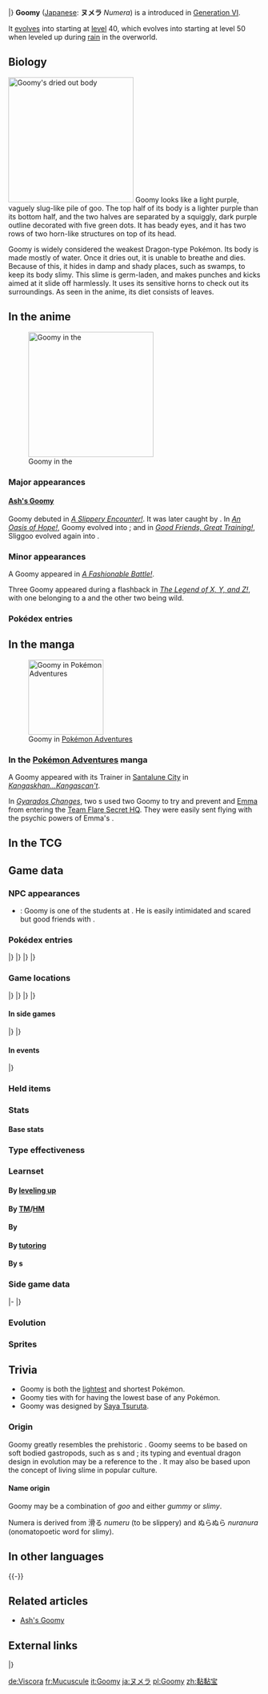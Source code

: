 {{PokémonPrevNext/Head|type=Dragon}}
{{PokémonPrevNext/Pokémon|type=Dragon|prevnum=703|prev=Carbink|nextnum=705|next=Sliggoo|roundleft=tl|roundright=tr}}
{{PokémonPrevNext/Disambig|species=Goomy}}
|}
{{Pokémon Infobox
|name=Goomy
|jname=ヌメラ
|tmname=Numera
|category=Soft Tissue
|typebox=1
|type1=Dragon
|abilityn=d
|ability1=Sap Sipper
|ability2=Hydration
|abilityd=Gooey
|ndex=704
|karea=Mountain
|kdex=019
|adex=178
|height-ftin=1'00"
|height-m=0.3
|weight-lbs=6.2
|weight-kg=2.8
|egggroupn=1
|egggroup1=Dragon
|gendercode=127
|eggcycles=40
|evtotal=1
|evsd=1
|expyield=60
|lv100exp=1,250,000
|color=Purple
|catchrate=45
|body=02
|pokefordex=goomy
|generation=6
|friendship=35
}}
'''Goomy''' ([[List of Japanese Pokémon names|Japanese]]: '''ヌメラ''' ''Numera'') is a {{type|Dragon}} {{OBP|Pokémon|species}} introduced in [[Generation VI]].

It [[evolution|evolves]] into {{p|Sliggoo}} starting at [[level]] 40, which evolves into {{p|Goodra}} starting at level 50 when leveled up during [[rain]] in the overworld.

==Biology==
[[File:Ash Goomy melted.png|thumb|250px|left|Goomy's dried out body]]
Goomy looks like a light purple, vaguely slug-like pile of goo. The top half of its body is a lighter purple than its bottom half, and the two halves are separated by a squiggly, dark purple outline decorated with five green dots. It has beady eyes, and it has two rows of two horn-like structures on top of its head.

Goomy is widely considered the weakest Dragon-type Pokémon. Its body is made mostly of water. Once it dries out, it is unable to breathe and dies. Because of this, it hides in damp and shady places, such as swamps, to keep its body slimy. This slime is germ-laden, and makes punches and kicks aimed at it slide off harmlessly. It uses its sensitive horns to check out its surroundings. As seen in the anime, its diet consists of leaves.

==In the anime==
[[File:Ash Goomy.png|left|thumb|250px|Goomy in the {{pkmn|anime}}]]
===Major appearances===
====[[Ash's Goomy]]====
Goomy debuted in ''[[XY055|A Slippery Encounter!]]''. It was later caught by {{Ash}}. In ''[[XY061|An Oasis of Hope!]]'', Goomy evolved into {{p|Sliggoo}}; and in ''[[XY065|Good Friends, Great Training!]]'', Sliggoo evolved again into {{p|Goodra}}.

===Minor appearances===
A Goomy appeared in ''[[XY073|A Fashionable Battle!]]''.

Three Goomy appeared during a flashback in ''[[SS036|The Legend of X, Y, and Z!]]'', with one belonging to a {{pkmn|Trainer}} and the other two being wild.

===Pokédex entries===
{{Animedexheader|Kalos}}
{{Animedexbody|XY055|Goomy|Ash's Pokédex|Goomy, the Soft Tissue Pokémon, and the weakest of all Dragon-types. In order to keep its body moist, Goomy lives in places where it's dark and damp.}}
{{Animedexfooter/Pokémon|''XY''|Kalos}}

==In the manga==
[[File:Team Flare Goomy Adventures.png|thumb|150px|Goomy in [[Pokémon Adventures]]]]
===In the [[Pokémon Adventures]] manga===
A Goomy appeared with its Trainer in [[Santalune City]] in ''[[PAXY05|Kangaskhan...Kangascan't]]''.

In ''[[PAXY23|Gyarados Changes]]'', two {{tc|Team Flare Grunt}}s used two Goomy to try and prevent {{adv|X}} and [[Emma]] from entering the [[Team Flare Secret HQ]]. They were easily sent flying with the psychic powers of Emma's {{p|Espurr|Mimi}}.

==In the TCG==
{{main|Goomy (TCG)}}

==Game data==
===NPC appearances===
* {{g|Super Mystery Dungeon}}: Goomy is one of the students at {{DL|Serene Village|School|Serene Village School}}. He is easily intimidated and scared but good friends with {{p|Deerling}}.

===Pokédex entries===
{{Dex/Header|type=dragon}}
{{Dex/NA|gen=VI}}
{{Dex/Gen|gen=VI}}
{{Dex/Entry1|v=X|t=FFF|entry=The weakest Dragon-type Pokémon, it lives in damp, shady places, so its body doesn't dry out.}}
{{Dex/Entry1|v=Y|entry=It's covered in a slimy membrane that makes any punches or kicks slide off it harmlessly.}}
{{Dex/Entry1|v=Omega Ruby|t=FFF|entry=The weakest Dragon-type Pokémon, it lives in damp, shady places, so its body doesn't dry out.}}
{{Dex/Entry1|v=Alpha Sapphire|t=FFF|entry=It's covered in a slimy membrane that makes any punches or kicks slide off it harmlessly.}}
|}
|}
{{Dex/Gen|gen=VII}}
{{Dex/Entry1|v=Sun|entry=The weakest of all Dragon-type Pokémon, it's unable to breathe if its skin dries out, so it sticks to shady places.}}
{{Dex/Entry1|v=Moon|entry=Its source of protection is its slimy, germ-laden mucous membrane. Anyone who touches it needs some thorough hand-washing.}}
{{Dex/Entry1|v=Ultra Sun|entry=It uses its horns to check out its surroundings. They're very sensitive, so if you grab them, it will feel a strong shock and be unable to move.}}
{{Dex/Entry1|v=Ultra Moon|entry=Its body is mostly water. If it dries out, it will die, so it's always sitting with perfect stillness in the shade.}}
|}
|}
{{Dex/Footer}}

===Game locations===
{{Availability/Header|type=dragon}}
{{Availability/NA|gen=VI}}
{{Availability/Gen|gen=VI}}
{{Availability/Entry2|v=X|v2=Y|t=FFF|area={{rt|14|Kalos}}}}
{{Availability/Entry2/None|v=Omega Ruby|v2=Alpha Sapphire}}
|}
|}
{{Availability/Gen|gen=VII}}
{{Availability/Entry2|v=Sun|v2=Moon|area={{rt|17|Alola}}, [[Lush Jungle]] ([[SOS Battle]] in {{weather|rain}})}}
{{Availability/Entry2|v=Ultra Sun|v2=Ultra Moon|area={{rt|17|Alola}}, [[Lush Jungle]] ([[SOS Battle]] in {{weather|rain}})}}
|}
|}
{{Availability/Footer}}

====In side games====
{{Availability/Header|type=Dragon}}
{{Availability/NA|gen=VI}}
{{Availability/Gen|gen=VI}}
{{Availability/Entry1|1|v=Battle Trozei|color={{defense color}}|area=[[Sky-High Ruins#Stage 4|Sky-High Ruins: Stage 4]]}}
{{Availability/Entry1|1|v=Shuffle|color={{beauty color}}|area=[[Albens Town|Albens Town: Stage 213]]}}
{{Availability/Entry1|1|v=Rumble World|color={{fire color}}|area=[[Dark Land#Forgotten Forest|Dark Land: Forgotten Forest]] <small>(All Areas)</small>}}
{{Availability/Entry1|1|v=Picross|color={{skill color light}}|area=[[Pokémon Picross Stages#Area 04|Area 04: Stage 03]]}}
|}
|}
{{Availability/Footer}}

====In events====
{{eventAvail/h|Region|type=Dragon}}
{{eventAvail|{{gameabbrev7|SM}}|Easter Goomy Egg|All|Japan|1|March 18 to April 9, 2017|link=List of local event Pokémon distributions in Generation VII#Goomy 2}}
{{eventAvail|{{gameabbrev7|SM}}|Korean Goomy Egg|All|South Korea|1|April 29 to May 7, 2017|link=List of local event Pokémon distributions in Generation VII#Goomy}}
|}

===Held items===
{{HeldItems|type=Dragon
|sm1=Shed Shell|sm1type=None|sm1rar=5
|usum1=Shed Shell|usum1type=None|usum1rar=5
}}

===Stats===
====Base stats====
{{Base Stats
|type=Dragon
|HP=45
|Attack=50
|Defense=35
|SpAtk=55
|SpDef=75
|Speed=40}}

===Type effectiveness===
{{TypeEffectiveness
|type1=Dragon
|Normal=  100
|Flying=  100
|Fighting=100
|Ground=  100
|Rock=    100
|Bug=     100
|Poison=  100
|Ghost=   100
|Steel=   100
|Fire=     50
|Water=    50
|Grass=    50
|Electric= 50
|Psychic= 100
|Ice=     200
|Dragon=  200
|Dark=    100
|Fairy=   200
|notes=yes
|sapsipper=maybe}}

===Learnset===
====By [[Level|leveling up]]====
{{learnlist/levelh/7|Goomy|Dragon|Dragon|6}}
{{learnlist/level7|1|Tackle|Normal|Physical|40|100|35}}
{{learnlist/level7|1|Bubble|Water|Special|40|100|30}}
{{learnlist/level7|5|Absorb|Grass|Special|20|100|25}}
{{learnlist/level7|9|Protect|Normal|Status|—|—|10}}
{{learnlist/level7|13|Bide|Normal|Physical|—|—|10}}
{{learnlist/level7|18|Dragon Breath|Dragon|Special|60|100|20||'''}}
{{learnlist/level7|25|Rain Dance|Water|Status|—|—|5}}
{{learnlist/level7|28|Flail|Normal|Physical|—|100|15}}
{{learnlist/level7|32|Body Slam|Normal|Physical|85|100|15}}
{{learnlist/level7|38|Muddy Water|Water|Special|90|85|10}}
{{learnlist/level7|42|Dragon Pulse|Dragon|Special|85|100|10||'''}}
{{learnlist/levelf/7|Goomy|Dragon|Dragon|6}}

====By [[TM]]/[[HM]]====
{{learnlist/tmh/7|Goomy|Dragon|Dragon|6}}
{{learnlist/tm7|TM06|Toxic|Poison|Status|—|90|10}}
{{learnlist/tm7|TM10|Hidden Power|Normal|Special|60|100|15}}
{{learnlist/tm7|TM11|Sunny Day|Fire|Status|—|—|5}}
{{learnlist/tm7|TM17|Protect|Normal|Status|—|—|10}}
{{learnlist/tm7|TM18|Rain Dance|Water|Status|—|—|5}}
{{learnlist/tm7|TM21|Frustration|Normal|Physical|—|100|20}}
{{learnlist/tm7|TM24|Thunderbolt|Electric|Special|90|100|15}}
{{learnlist/tm7|TM27|Return|Normal|Physical|—|100|20}}
{{learnlist/tm7|TM32|Double Team|Normal|Status|—|—|15}}
{{learnlist/tm7|TM34|Sludge Wave|Poison|Special|95|100|10}}
{{learnlist/tm7|TM36|Sludge Bomb|Poison|Special|90|100|10}}
{{learnlist/tm7|TM42|Facade|Normal|Physical|70|100|20}}
{{learnlist/tm7|TM44|Rest|Psychic|Status|—|—|10}}
{{learnlist/tm7|TM45|Attract|Normal|Status|—|100|15}}
{{learnlist/tm7|TM48|Round|Normal|Special|60|100|15}}
{{learnlist/tm7|TM80|Rock Slide|Rock|Physical|75|90|10}}
{{learnlist/tm7|TM83|Infestation|Bug|Special|20|100|20}}
{{learnlist/tm7|TM87|Swagger|Normal|Status|—|85|15}}
{{learnlist/tm7|TM88|Sleep Talk|Normal|Status|—|—|10}}
{{learnlist/tm7|TM90|Substitute|Normal|Status|—|—|10}}
{{learnlist/tm7|TM100|Confide|Normal|Status|—|—|20}}
{{learnlist/tmf/7|Goomy|Dragon|Dragon|6}}

====By {{pkmn|breeding}}====
{{learnlist/breedh/7|Goomy|Dragon|Dragon|6}}
{{learnlist/breed7|{{MSP|690|Skrelp}}|Acid Armor|Poison|Status|—|—|20|*}}
{{learnlist/breed7|{{MSP|559|Scraggy}}|Counter|Fighting|Physical|—|100|20|*}}
{{learnlist/breed7|{{MSP|696|Tyrunt}}|Curse|Ghost|Status|—|—|10|*}}
{{learnlist/breed7|{{MSP|776|Turtonator}}|Endure|Normal|Status|—|—|10}}
{{learnlist/breed7|{{MSP|443|Gible}}{{MSP|610|Axew}}{{MSP|621|Druddigon}}|Iron Tail|Steel|Physical|100|75|15|*}}
{{learnlist/breed7|{{MSP|336|Seviper}}{{MSP|690|Skrelp}}{{MSP|691|Dragalge}}|Poison Tail|Poison|Physical|50|100|25}}
{{learnlist/breedf/7|Goomy|Dragon|Dragon|6}}

====By [[Move Tutor|tutoring]]====
{{learnlist/tutorh/7|Goomy|Dragon|Dragon|6}}
{{learnlist/tutor7|Draco Meteor|Dragon|Special|130|90|5||'''|yes|yes}}
{{learnlist/tutor7|Dragon Pulse|Dragon|Special|85|100|10||'''|no|yes}}
{{learnlist/tutor7|Iron Tail|Steel|Physical|100|75|15|||no|yes}}
{{learnlist/tutor7|Outrage|Dragon|Physical|120|100|10||'''|no|yes}}
{{learnlist/tutor7|Shock Wave|Electric|Special|60|—|20|||no|yes}}
{{learnlist/tutor7|Snore|Normal|Special|50|100|15|||no|yes}}
{{learnlist/tutor7|Water Pulse|Water|Special|60|100|20|||no|yes}}
{{learnlist/tutorf/7|Goomy|Dragon|Dragon|6}}

====By {{pkmn2|event}}s====
{{learnlist/eventh/7|Goomy|Dragon|Dragon|6}}
{{learnlist/event7|[[List of local event Pokémon distributions in Generation VII#Easter Eggs|Easter Egg Goomy]]<br>[[List of local event Pokémon distributions in Generation VII#Korean Pokémon Eggs|Korean Egg Goomy]]|Counter|Fighting|Physical|—|100|20}}
{{learnlist/eventf/7|Goomy|Dragon|Dragon|6}}

===Side game data===
{{Spindata/Head|type=Dragon}}
{{Template:Spindata/Battle Trozei|col=6|type=Dragon|ndex=704
|power=1
}}
|-
{{Spindata/Shuffle|col=6|type=Dragon|ndex=704|num=288
|min=50
|max=100
|raisemaxlevel=5
|skill=Mega Boost
|skilldesc=Fills the Mega Gauge of a Pokémon of the same type.
|swapper=Flash Mob
}}
|}

===Evolution===
{{Evobox-3
|type1=dragon
|pictype=art
|no1=704
|name1=Goomy
|type1-1=Dragon
|evo1={{bag|Rare Candy}} <br>{{color2|000|Level|Level 40}}
|no2=705
|name2=Sliggoo
|type1-2=Dragon
|evo2={{bag|Rare Candy}} <br>{{color2|000|Level|Level 50}}<br> while {{color2|000|Rain|raining}}
|no3=706
|name3=Goodra
|type1-3=Dragon}}

===Sprites===
{{Spritebox/Header|type=dragon}}
{{Spritebox/NA|gen=VI}}
{{Spritebox/6|ndex=704}}
{{Spritebox/7|ndex=704}}
{{Spritebox/Footer|704|Goomy}}

==Trivia==
* Goomy is both the [[List of Pokémon by weight|lightest]] and shortest {{type|Dragon}} Pokémon.
* Goomy ties with {{p|Noibat}} for having the lowest base {{stat|Defense}} of any {{type|Dragon}} Pokémon.
* Goomy was designed by [[Saya Tsuruta]].
<!--Please do not put anything about Goomy or Noibat being the weakest Dragon-type.-->

===Origin===
Goomy greatly resembles the prehistoric ''{{wp|wiwaxia}}''. Goomy seems to be based on soft bodied gastropods, such as {{wp|slug}}s and {{wp|nudibranch}}; its typing and eventual dragon design in evolution may be a reference to the {{wp|Glaucus atlanticus|"blue dragon" sea slug}}. It may also be based upon the concept of living slime in popular culture.

====Name origin====
Goomy may be a combination of ''goo'' and either ''gummy'' or ''slimy''.

Numera is derived from 滑る ''numeru'' (to be slippery) and ぬらぬら ''nuranura'' (onomatopoetic word for slimy).

==In other languages==
{{Other languages|type=Dragon|type2=Dragon
|ja=ヌメラ ''Numera''|jameaning=From {{tt|滑る ''numeru''|to be slippery}} and {{tt|ぬらぬら ''nuranura''|onomatopoetic word for slimy}}
|fr=Mucuscule|frmeaning=From ''{{wp|mucus}}'' and ''minuscule''
|es=Goomy|esmeaning=Same as English name
|de=Viscora|demeaning=From ''{{tt|viskos|viscous}}''
|it=Goomy|itmeaning=Same as English name
|ko=미끄메라 ''Mikkeumera''|komeaning=From {{tt|미끄럽다 ''mikkeureopda''|to be slippery}}''
|zh_yue=黏黏寶 ''Nìhmnìhmbóu''|zh_yuemeaning=From {{tt|黏 ''nìhm''|sticky}} and {{tt|寶寶 ''bóubóu''|baby}}
|zh_cmn=黏黏寶 / 黏黏宝 ''Niánniánbǎo''|zh_cmnmeaning=From {{tt|黏 ''nián''|sticky}} and {{tt|寶寶 / 宝宝 ''bǎobǎo''|baby}}
|hi=गूमी ''Goomy''|himeaning=Transcription of English name
|ru=Гуми ''Gumi''|rumeaning=Transcription of English name
}}
{{-}}

==Related articles==
*[[Ash's Goomy]]

==External links==

{{PokémonPrevNext/Head|type=Dragon}}
{{PokémonPrevNext/Pokémon|type=Dragon|prevnum=703|prev=Carbink|nextnum=705|next=Sliggoo}}
|}
{{Project Pokédex notice}}

[[de:Viscora]]
[[fr:Mucuscule]]
[[it:Goomy]]
[[ja:ヌメラ]]
[[pl:Goomy]]
[[zh:黏黏宝]]